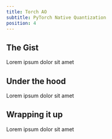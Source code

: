 ```yaml
---
title: Torch AO
subtitle: PyTorch Native Quantization
position: 4
---
```


## The Gist

Lorem ipsum dolor sit amet

## Under the hood

Lorem ipsum dolor sit amet

## Wrapping it up

Lorem ipsum dolor sit amet
